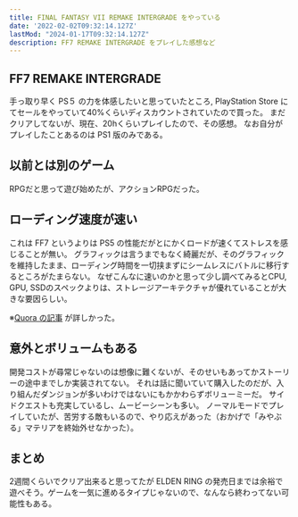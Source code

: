 ```yaml
---
title: FINAL FANTASY VII REMAKE INTERGRADE をやっている
date: '2022-02-02T09:32:14.127Z'
lastMod: "2024-01-17T09:32:14.127Z"
description: FF7 REMAKE INTERGRADE をプレイした感想など
---
```


## FF7 REMAKE INTERGRADE

手っ取り早く PS５ の力を体感したいと思っていたところ, PlayStation Store にてセールをやっていて40%くらいディスカウントされていたので買った。
まだクリアしてないが、現在、20hくらいプレイしたので、その感想。
なお自分がプレイしたことあるのは PS1 版のみである。

## 以前とは別のゲーム

RPGだと思って遊び始めたが、アクションRPGだった。

## ローディング速度が速い

これは FF7 というよりは PS5 の性能だがとにかくロードが速くてストレスを感じることが無い。
グラフィックは言うまでもなく綺麗だが、そのグラフィックを維持したまま、ローディング時間を一切挟まずにシームレスにバトルに移行するところがたまらない。
なぜこんなに速いのかと思って少し調べてみるとCPU, GPU, SSDのスペックよりは、ストレージアーキテクチャが優れていることが大きな要因らしい。

※[Quora の記事](https://jp.quora.com/PS5%E3%81%AE%E3%82%B9%E3%83%88%E3%83%AC%E3%83%BC%E3%82%B8%E3%81%AF%E3%82%B2%E3%83%BC%E3%83%9E%E3%83%BC%E3%81%8C%E6%8C%81%E3%81%A4PC%E3%82%88%E3%82%8A%E9%81%A5%E3%81%8B%E3%81%AB%E5%84%AA%E3%82%8C%E3%81%A6%E3%81%84) が詳しかった。
 
## 意外とボリュームもある

開発コストが尋常じゃないのは想像に難くないが、そのせいもあってかストーリーの途中までしか実装されてない。
それは話に聞いていて購入したのだが、入り組んだダンジョンが多いわけではないにもかかわらずボリューミーだ。
サイドクエストも充実しているし、ムービーシーンも多い。
ノーマルモードでプレイしていたが、苦労する敵もいるので、やり応えがあった（おかげで「みやぶる」マテリアを終始外せなかった）。

## まとめ

2週間くらいでクリア出来ると思ってたが ELDEN RING の発売日までは余裕で遊べそう。ゲームを一気に進めるタイプじゃないので、なんなら終わってない可能性もある。